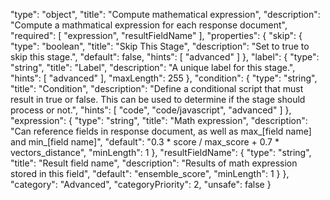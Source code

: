   "type": "object",
  "title": "Compute mathematical expression",
  "description": "Compute a mathmatical expression for each response document",
  "required": [
    "expression",
    "resultFieldName"
  ],
  "properties": {
    "skip": {
      "type": "boolean",
      "title": "Skip This Stage",
      "description": "Set to true to skip this stage.",
      "default": false,
      "hints": [
        "advanced"
      ]
    },
    "label": {
      "type": "string",
      "title": "Label",
      "description": "A unique label for this stage.",
      "hints": [
        "advanced"
      ],
      "maxLength": 255
    },
    "condition": {
      "type": "string",
      "title": "Condition",
      "description": "Define a conditional script that must result in true or false. This can be used to determine if the stage should process or not.",
      "hints": [
        "code",
        "code/javascript",
        "advanced"
      ]
    },
    "expression": {
      "type": "string",
      "title": "Math expression",
      "description": "Can reference fields in response document, as well as max_[field name] and min_[field name]",
      "default": "0.3 * score / max_score + 0.7 * vectors_distance",
      "minLength": 1
    },
    "resultFieldName": {
      "type": "string",
      "title": "Result field name",
      "description": "Results of math expression stored in this field",
      "default": "ensemble_score",
      "minLength": 1
    }
  },
  "category": "Advanced",
  "categoryPriority": 2,
  "unsafe": false
}
